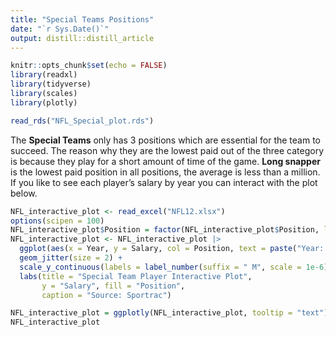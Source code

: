 ```yaml
---
title: "Special Teams Positions"
date: "`r Sys.Date()`"
output: distill::distill_article
---
```


```r
knitr::opts_chunk$set(echo = FALSE)
library(readxl)
library(tidyverse)
library(scales)
library(plotly)
```

```r
read_rds("NFL_Special_plot.rds")
```

The **Special Teams** only has 3 positions which are essential for the team to succeed. The reason why they are the lowest paid out of the three category is because they play for a short amount of time of the game. **Long snapper** is the lowest paid position in all positions, the average is less than a million. If you like to see each player's salary by year you can interact with the plot below.

```r
NFL_interactive_plot <- read_excel("NFL12.xlsx")
options(scipen = 100)
NFL_interactive_plot$Position = factor(NFL_interactive_plot$Position, labels = c("Kicker", "Punter", "Long Snapper"), levels = c("K", "P", "LS"))
NFL_interactive_plot <- NFL_interactive_plot |>
  ggplot(aes(x = Year, y = Salary, col = Position, text = paste("Year: ", Year, "\nSalary:", Salary, "\nPosition:", Position, "\nPlayer:", Player))) + 
  geom_jitter(size = 2) + 
  scale_y_continuous(labels = label_number(suffix = " M", scale = 1e-6)) + 
  labs(title = "Special Team Player Interactive Plot",
       y = "Salary", fill = "Position",
       caption = "Source: Sportrac")

NFL_interactive_plot = ggplotly(NFL_interactive_plot, tooltip = "text")
NFL_interactive_plot
```

